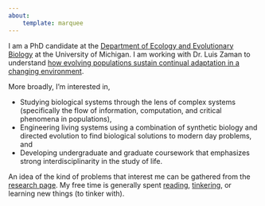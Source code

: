```yaml
---
about:
    template: marquee
---
```



I am a PhD candidate at the [Department of Ecology and Evolutionary Biology](https://lsa.umich.edu/eeb) at the University of Michigan. I am working with Dr. Luis Zaman to understand [how evolving populations sustain continual adaptation in a changing environment](https://doi.org/10.1101/2023.01.04.520634).

More broadly, I'm interested in,

- Studying biological systems through the lens of complex systems (specifically the flow of information, computation, and critical phenomena in populations), 
- Engineering living systems using a combination of synthetic biology and directed evolution to find biological solutions to modern day problems, and
- Developing undergraduate and graduate coursework that emphasizes strong interdisciplinarity in the study of life. 

An idea of the kind of problems that interest me can be gathered from the [research page](./research.qmd). My free time is generally spent [reading](https://www.goodreads.com/review/list/55810171?order=d&shelf=read&sort=date_read), [tinkering](./docs.qmd), or learning new things (to tinker with).